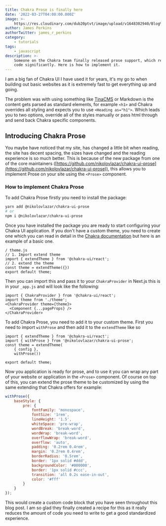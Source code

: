 ```yaml
---
title: Chakra Prose is finally here
date: '2022-03-27T04:00:00.000Z'
image: >-
    https://res.cloudinary.com/dub20ptvt/image/upload/v1648302940/Blog%20Posts/chakra-prose_jwbyum.png
author: James Perkins
authorTwitter: james_r_perkins
category:
    - tutorials
tags:
    - javascript
description: >-
    Someone on the Chakra team finally released prose support, which reduced my
    code significantly. Here is how to implement it.
---
```


I am a big fan of Chakra UI I have used it for years, it's my go to when building out basic websites as it is extremely fast to get everything up and going.&#x20;

The problem was with using something like [TinaCMS](https://tina.io 'TinaCMS') or Markdown is the content gets parsed as standard elements, for example `<h1>` and Chakra overrides all styling and expects you to use `<Heading as="h1">`. Which leads you to two options, override all of the styles manually or pass html through and send back Chakra specific components.&#x20;

## Introducing Chakra Prose

You maybe have noticed that my site, has changed a little bit when reading, the site has decent spacing, the sizes have changed and the reading experience is so much better. This is because of the new package from one of the core maintainers ([https://github.com/nikolovlazar/chakra-ui-prose](https://github.com/nikolovlazar/chakra-ui-prose)), this allows you to implement Prose on your site using the `<Prose>` component.

<newsletter />

### How to implement Chakra Prose

To add Chakra Prose firstly you need to install the package:

```bash
yarn add @nikolovlazar/chakra-ui-prose
# or
npm i @nikolovlazar/chakra-ui-prose
```

Once you have installed the package you are ready to start configuring your Chakra UI application. If you don't have a custom theme, you need to create one which you can read in detail in the [Chakra documentation](https://chakra-ui.com/docs/styled-system/theming/customize-theme 'Chakra Documentation') but here is an example of a basic one.

```
/ theme.js
// 1. Import extend theme
import { extendTheme } from '@chakra-ui/react';
// 2. extend the theme
const theme = extendTheme({})
export default theme;
```

Then you can import this and pass it to your `ChakraProvider` in Next.js this is in your `_app.js` and will look like the following:

```
import { ChakraProvider } from '@chakra-ui/react';
import theme from './theme';
<ChakraProvider theme={theme}>
  <Component {...pageProps} />
</ChakraProvider>
```

To add Chakra Prose, you need to add it to your custom theme. First you need to import `withProse` and then add it to the `extendTheme` like so

```
import { extendTheme } from '@chakra-ui/react';
import { withProse } from '@nikolovlazar/chakra-ui-prose';
const theme = extendTheme(
    { config },
    withProse())

export default theme;
```

Now you application is ready for prose, and to use it you can wrap any part of your website or application in the `<Prose>` component. Of course on top of this, you can extend the prose theme to be customized by using the same extending that Chakra offers for example:

```javascript
withProse({
    baseStyle: {
        pre: {
            fontFamily: 'monospace',
            fontSize: '1rem',
            lineHeight: '1.5',
            whiteSpace: 'pre-wrap',
            wordBreak: 'break-word',
            wordWrap: 'break-word',
            overflowWrap: 'break-word',
            overflow: 'auto',
            padding: '0.2rem 0.4rem',
            margin: '0.2rem 0.4rem',
            borderRadius: '0.5rem',
            border: '1px solid #ddd',
            backgroundColor: '#000000',
            border: '1px solid #ccc',
            transition: 'all 0.2s ease-in-out',
            color: '#fff'
        }
    }
});
```

This would create a custom code block that you have seen throughout this blog post. I am so glad they finally created a recipe for this as it really reduces the amount of code you need to write to get a good standardized experience.
